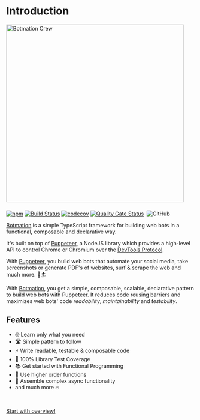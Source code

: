 # Introduction

<img src="banner/1556x379v2.png" alt="Botmation Crew" width="474" style="margin-bottom: .5rem" />

[![npm](https://img.shields.io/npm/v/botmation)](https://www.npmjs.com/package/botmation)
[![Build Status](https://travis-ci.com/mrWh1te/Botmation.svg?branch=master)](https://travis-ci.com/mrWh1te/Botmation)
[![codecov](https://img.shields.io/codecov/c/github/mrWh1te/Botmation/master?label=codecov)](https://codecov.io/gh/mrWh1te/Botmation)
[![Quality Gate Status](https://sonarcloud.io/api/project_badges/measure?project=mrWh1te_Botmation&metric=alert_status)](https://sonarcloud.io/dashboard?id=mrWh1te_Botmation)
[<img src="https://david-dm.org/mrWh1te/Botmation/status.svg" alt="" />](https://david-dm.org/mrWh1te/Botmation)
![GitHub](https://img.shields.io/github/license/mrWh1te/Botmation)

[Botmation](https://github.com/mrWh1te/Botmation) is a simple TypeScript framework for building web bots in a functional, composable and declarative way.

It's built on top of [Puppeteer](https://github.com/puppeteer/puppeteer), a NodeJS library which provides a high-level API to control Chrome or Chromium over the [DevTools Protocol](https://chromedevtools.github.io/devtools-protocol/).

With [Puppeteer](https://github.com/puppeteer/puppeteer), you build web bots that automate your social media, take screenshots or generate PDF's of websites, surf & scrape the web and much more. 🌊🏄

With [Botmation](https://github.com/mrWh1te/Botmation), you get a simple, composable, scalable, declarative pattern to build web bots with Puppeteer. It reduces code reusing barriers and maximizes web bots' code *readability*, *maintainability* and *testability*. 

## Features

- 🤓 Learn only what you need
- 🛣️ Simple pattern to follow
- ⚡️ Write readable, testable & composable code
- 🥇 100% Library Test Coverage
- 📚 Get started with Functional Programming
- 🏢 Use higher order functions
- 🧱 Assemble complex async functionality
- and much more 🔥

<br />

[Start with overview!](/overview)
